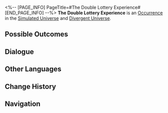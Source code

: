 <%-- [PAGE_INFO]
PageTitle=#The Double Lottery Experience#
[END_PAGE_INFO] --%>
{{Stub}}
{{Simulated Universe Event Infobox
|id            = 12801
|title         = 
|image         = Occurrence IPC.png
|domains_su    = Unknown
|domains_swarm = Unknown
|domains_gng   = Unknown
|domains_du    = Unknown
|domains_und   = Unknown
|requirements  = 
|prev          = 
|next          = 
|characters    = 
|factions      = 
|order         = 025
|order_du      = 045
}}
'''The Double Lottery Experience''' is an [[Divergent Universe/Occurrence|Occurrence]] in the [[Simulated Universe]] and [[Divergent Universe]].

==Possible Outcomes==
{{Possible Outcomes
|choice_1 = Hack into the "code" of the lotto series Curios.
|result_1 = Destroy all the lotto series Curios. For each Curio destroyed, gain 2 random Curio(s).
|path_1   = Erudition
|modes_1  = gng

|choice_2 = I want to get the "Double Delight" experience!
|result_2 = Spend 20 Cosmic Fragment(s) and repair all damaged lotto.
|modes_2  = und

|choice_3 = I'm voting for "Oswaldo Schneider"!
|result_3 = Spend 50 Cosmic Fragment(s) and buy 1 Big Lotto series ticket. Comes with a free repair for any damaged lotto.
|modes_3  = und

|choice_4 = I'm voting for "Oswaldo Schneider"!
|result_4 = Spend 100 Cosmic Fragment(s) and buy 1 Big Lotto series ticket. Comes with a free repair for any damaged lotto.
|modes_4  = su,swarm,gng,du

|choice_5 = I want to get the "Double Delight" experience!
|result_5 = Spend 50 Cosmic Fragment(s) and repair all damaged lotto.
|modes_5  = su,swarm,gng,du

|choice_6 = Refuse.
|result_6 = You can't find happiness like that!

}}
<!--
==Gameplay Notes==
* 
-->
==Dialogue==
{{Dialogue Start}}
:{{tx}}
{{Dialogue End}}

==Other Languages==
{{Other Languages
|en   = The Double Lottery Experience
|zhs  = 双乐透体验
|zht  = 雙樂透體驗
|ja   = ダブルロッタリー{{Rubi|体験|たいけん}}
|ko   = 더블 로또 체험
|es   = La experiencia de la doble lotería
|fr   = L'expérience de la double loterie
|ru   = Двойная лотерея
|th   = ประสบการณ์ลอตเตอรี่คูณสอง
|vi   = Trải Nghiệm Xổ Số Kép
|de   = Erfahrung der Doppellotterie
|id   = Pengalaman Lotre Ganda
|pt   = A Experiência de Loteria Dupla
}}

==Change History==
{{Change History|null}}

==Navigation==
{{Occurrence Navbox}}